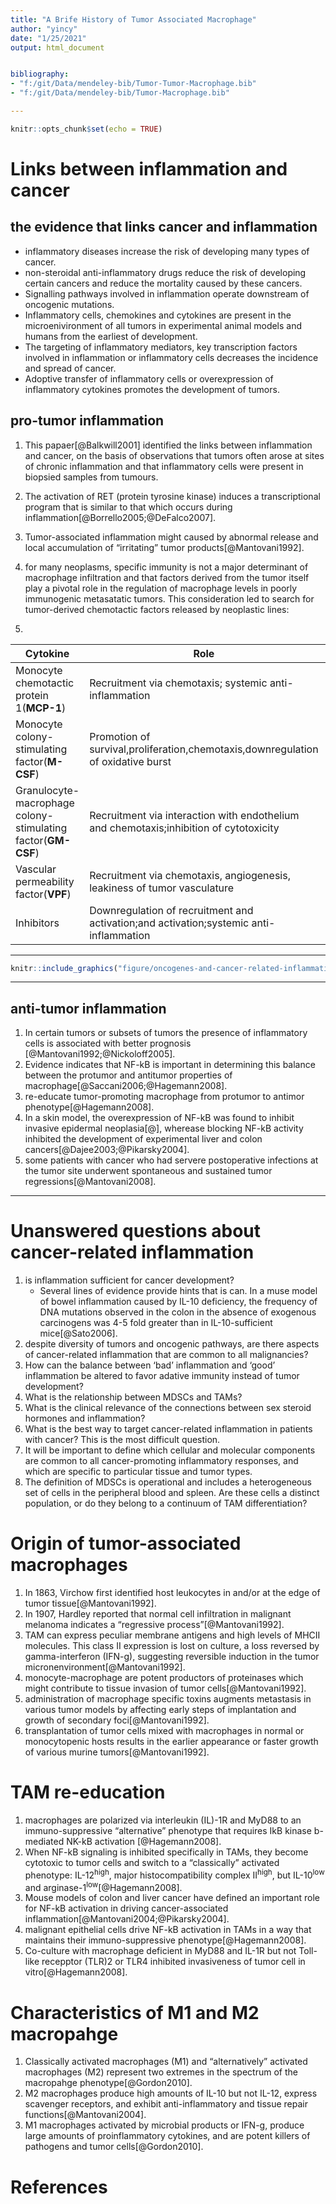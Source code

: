```yaml
---
title: "A Brife History of Tumor Associated Macrophage"
author: "yincy"
date: "1/25/2021"
output: html_document


bibliography: 
- "f:/git/Data/mendeley-bib/Tumor-Tumor-Macrophage.bib"
- "f:/git/Data/mendeley-bib/Tumor-Macrophage.bib"

---
```


```r
knitr::opts_chunk$set(echo = TRUE)
```

# Links between inflammation and cancer  
## the evidence that links cancer and inflammation  
+ inflammatory diseases increase the risk of developing many types of cancer.  
+ non-steroidal anti-inflammatory drugs reduce the risk of developing certain cancers and reduce the mortality caused by these cancers.  
+ Signalling pathways involved in inflammation operate downstream of oncogenic mutations.  
+ Inflammatory cells, chemokines and cytokines are present in the microenivironment of all tumors in experimental animal models and humans from the earliest of development.  
+ The targeting of inflammatory mediators, key transcription factors involved in inflammation or inflammatory cells decreases the incidence and spread of cancer.  
+ Adoptive transfer of inflammatory cells or overexpression of inflammatory cytokines promotes the development of tumors.  


## pro-tumor inflammation
1. This papaer[@Balkwill2001] identified the links between inflammation and cancer, on the basis of observations that tumors often arose at sites of chronic inflammation and that inflammatory cells were present in biopsied samples from tumours.    

2. The activation of RET (protein tyrosine kinase) induces a transcriptional program that is similar to that which occurs during inflammation[@Borrello2005;@DeFalco2007].  

3. Tumor-associated inflammation might caused by abnormal release and local accumulation of "irritating" tumor products[@Mantovani1992].

4. for many neoplasms, specific immunity is not a major determinant of macrophage infiltration and that factors derived from the tumor itself play a pivotal role in the regulation of macrophage levels in poorly immunogenic metasatatic tumors. This consideration led to search for tumor-derived chemotactic factors released by neoplastic lines:  

5. 


**Cytokine**|**Role**
--|--|--
Monocyte chemotactic protein 1(**MCP-1**)|Recruitment via chemotaxis; systemic anti-inflammation
Monocyte colony-stimulating factor(**M-CSF**)|Promotion of survival,proliferation,chemotaxis,downregulation of oxidative burst
Granulocyte-macrophage colony-stimulating factor(**GM-CSF**)|Recruitment via interaction with endothelium and chemotaxis;inhibition of cytotoxicity
Vascular permeability factor(**VPF**)|Recruitment via chemotaxis, angiogenesis, leakiness of tumor vasculature
Inhibitors|Downregulation of recruitment and activation;and activation;systemic anti-inflammation

---

```r
knitr::include_graphics("figure/oncogenes-and-cancer-related-inflammation.PNG")
```

---

## anti-tumor inflammation  
1. In certain tumors or subsets of tumors the presence of inflammatory cells is associated with better prognosis [@Mantovani1992;@Nickoloff2005].  
2. Evidence indicates that NF-kB is important in determining this balance between the protumor and antitumor properties of macrophage[@Saccani2006;@Hagemann2008].  
3. re-educate tumor-promoting macrophage from protumor to antimor phenotype[@Hagemann2008].  
4. In a skin model, the overexpression of NF-kB was found to inhibit invasive epidermal neoplasia[@], wherease blocking NF-kB activity inhibited the development of experimental liver and colon cancers[@Dajee2003;@Pikarsky2004].
5. some patients with cancer who had servere postoperative infections at the tumor site underwent spontaneous and sustained tumor regressions[@Mantovani2008].  

---

# Unanswered questions about cancer-related inflammation  
1. is inflammation sufficient for cancer development?  
    + Several lines of evidence provide hints that is can. In a muse model of bowel inflammation caused by IL-10 deficiency, the frequency of DNA mutations observed in the colon in the absence of exogenous carcinogens was 4-5 fold greater than in IL-10-sufficient mice[@Sato2006].  
    
2. despite diversity of tumors and oncogenic pathways, are there aspects of cancer-related inflammation that are common to all malignancies?  
3. How can the balance between 'bad' inflammation and 'good' inflammation be altered to favor adative immunity instead of tumor development?  
4. What is the relationship between MDSCs and TAMs?  
5. What is the clinical relevance of the connections between sex steroid hormones and inflammation?  
6. What is the best way to target cancer-related inflammation in patients with cancer? This is the most difficult question.  
7. It will be important to define which cellular and molecular components are common to all cancer-promoting inflammatory responses, and which are specific to particular tissue and tumor types.  
8. The definition of MDSCs is operational and includes a heterogeneous set of cells in the peripheral blood and spleen. Are these cells a distinct population, or do they belong to a continuum of TAM differentiation?  


# Origin of tumor-associated macrophages  
1. In 1863, Virchow first identified host leukocytes in and/or at the edge of tumor tissue[@Mantovani1992].  
2. In 1907, Hardley reported that normal cell infiltration in malignant melanoma indicates a "regressive process"[@Mantovani1992]. 
3. TAM can express peculiar membrane antigens and high levels of MHCII molecules. This class II expression is lost on culture, a loss reversed by gamma-interferon (IFN-g), suggesting reversible induction in the tumor micronenvironment[@Mantovani1992].  
4. monocyte-macrophage are potent productors of proteinases which might contribute to tissue invasion of tumor cells[@Mantovani1992].  
5. administration of macrophage specific toxins augments metastasis in various tumor models by affecting early steps of implantation and growth of secondary foci[@Mantovani1992].  
6. transplantation of tumor cells mixed with macrophages in normal or monocytopenic hosts results in the earlier appearance or faster growth of various murine tumors[@Mantovani1992].  


# TAM re-education
1. macrophages are polarized via interleukin (IL)-1R and MyD88 to an immuno-suppressive "alternative" phenotype that requires IkB kinase b-mediated NK-kB activation [@Hagemann2008].  
2. When NF-kB signaling is inhibited specifically in TAMs, they become cytotoxic to tumor cells and switch to a "classically" activated phenotype: IL-12^high^, major histocompatibility complex II^high^, but IL-10^low^ and arginase-1^low^[@Hagemann2008].  
3. Mouse models of colon and liver cancer have defined an important role for NF-kB activation in driving cancer-associated inflammation[@Mantovani2004;@Pikarsky2004].  
4. malignant epithelial cells drive NF-kB activation in TAMs in a way that maintains their immuno-suppressive phenotype[@Hagemann2008].
5. Co-culture with macrophage deficient in MyD88 and IL-1R but not Toll-like recepptor (TLR)2 or TLR4 inhibited invasiveness of tumor cell in vitro[@Hagemann2008].  

# Characteristics of M1 and M2 macropahge
1. Classically activated macrophages (M1) and "alternatively" activated macrophages (M2) represent two extremes in the spectrum of the macropahge phenotype[@Gordon2010].  
2. M2 macrophages produce high amounts of IL-10 but not IL-12, express scavenger receptors, and exhibit anti-inflammatory and tissue repair functions[@Mantovani2004].  
3. M1 macrophages activated by microbial products or IFN-g, produce large amounts of proinflammatory cytokines, and are potent killers of pathogens and tumor cells[@Gordon2010].  




# References  


